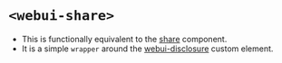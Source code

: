 
<Meta of={WebUIShare} />

# `<webui-share>`
- This is functionally equivalent to the [share](/story/components-share--share) component.
- It is a simple `wrapper` around the [webui-disclosure](/story/web-components-or-custom-elements-webui-disclosure--web-ui-disclosure) custom element.

<Canvas of={WebUIShare.WebUIShare} />
<Controls of={WebUIShare.WebUIShare} />
